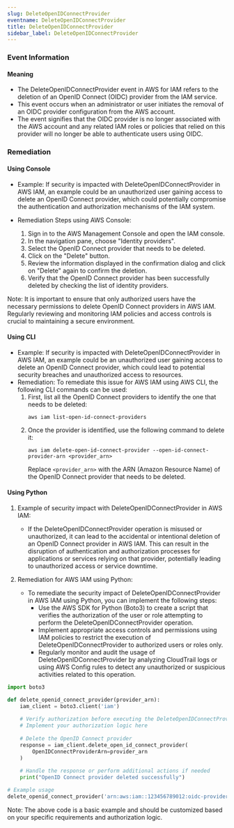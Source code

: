 ```yaml
--- 
slug: DeleteOpenIDConnectProvider
eventname: DeleteOpenIDConnectProvider
title: DeleteOpenIDConnectProvider
sidebar_label: DeleteOpenIDConnectProvider
---
```

                       
### Event Information

#### Meaning

- The DeleteOpenIDConnectProvider event in AWS for IAM refers to the deletion of an OpenID Connect (OIDC) provider from the IAM service.
- This event occurs when an administrator or user initiates the removal of an OIDC provider configuration from the AWS account.
- The event signifies that the OIDC provider is no longer associated with the AWS account and any related IAM roles or policies that relied on this provider will no longer be able to authenticate users using OIDC.

### Remediation

#### Using Console

- Example: If security is impacted with DeleteOpenIDConnectProvider in AWS IAM, an example could be an unauthorized user gaining access to delete an OpenID Connect provider, which could potentially compromise the authentication and authorization mechanisms of the IAM system.

- Remediation Steps using AWS Console:
  1. Sign in to the AWS Management Console and open the IAM console.
  2. In the navigation pane, choose "Identity providers".
  3. Select the OpenID Connect provider that needs to be deleted.
  4. Click on the "Delete" button.
  5. Review the information displayed in the confirmation dialog and click on "Delete" again to confirm the deletion.
  6. Verify that the OpenID Connect provider has been successfully deleted by checking the list of identity providers.

Note: It is important to ensure that only authorized users have the necessary permissions to delete OpenID Connect providers in AWS IAM. Regularly reviewing and monitoring IAM policies and access controls is crucial to maintaining a secure environment.

#### Using CLI

- Example: If security is impacted with DeleteOpenIDConnectProvider in AWS IAM, an example could be an unauthorized user gaining access to delete an OpenID Connect provider, which could lead to potential security breaches and unauthorized access to resources.
- Remediation: To remediate this issue for AWS IAM using AWS CLI, the following CLI commands can be used:
  1. First, list all the OpenID Connect providers to identify the one that needs to be deleted:
     ```
     aws iam list-open-id-connect-providers
     ```
  2. Once the provider is identified, use the following command to delete it:
     ```
     aws iam delete-open-id-connect-provider --open-id-connect-provider-arn <provider_arn>
     ```
     Replace `<provider_arn>` with the ARN (Amazon Resource Name) of the OpenID Connect provider that needs to be deleted.

#### Using Python

1. Example of security impact with DeleteOpenIDConnectProvider in AWS IAM:
   - If the DeleteOpenIDConnectProvider operation is misused or unauthorized, it can lead to the accidental or intentional deletion of an OpenID Connect provider in AWS IAM. This can result in the disruption of authentication and authorization processes for applications or services relying on that provider, potentially leading to unauthorized access or service downtime.

2. Remediation for AWS IAM using Python:
   - To remediate the security impact of DeleteOpenIDConnectProvider in AWS IAM using Python, you can implement the following steps:
     - Use the AWS SDK for Python (Boto3) to create a script that verifies the authorization of the user or role attempting to perform the DeleteOpenIDConnectProvider operation.
     - Implement appropriate access controls and permissions using IAM policies to restrict the execution of DeleteOpenIDConnectProvider to authorized users or roles only.
     - Regularly monitor and audit the usage of DeleteOpenIDConnectProvider by analyzing CloudTrail logs or using AWS Config rules to detect any unauthorized or suspicious activities related to this operation.

```python
import boto3

def delete_openid_connect_provider(provider_arn):
    iam_client = boto3.client('iam')
    
    # Verify authorization before executing the DeleteOpenIDConnectProvider operation
    # Implement your authorization logic here
    
    # Delete the OpenID Connect provider
    response = iam_client.delete_open_id_connect_provider(
        OpenIDConnectProviderArn=provider_arn
    )
    
    # Handle the response or perform additional actions if needed
    print("OpenID Connect provider deleted successfully")

# Example usage
delete_openid_connect_provider('arn:aws:iam::123456789012:oidc-provider/oidc-provider-example')
```
Note: The above code is a basic example and should be customized based on your specific requirements and authorization logic.


 